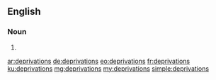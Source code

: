 ==English==

===Noun===
{{head|en}}

# {{plural of|deprivation}}

[[ar:deprivations]]
[[de:deprivations]]
[[eo:deprivations]]
[[fr:deprivations]]
[[ku:deprivations]]
[[mg:deprivations]]
[[my:deprivations]]
[[simple:deprivations]]